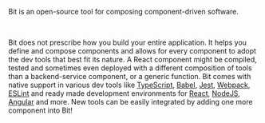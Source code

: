 
Bit is an open-source tool for composing component-driven software.

<ComponentCardGroup components={bitComponent} />
<br />

<!-- Every independent component built, compounds in value and becomes an asset
for the developer, the team and the entire organization and can be used for the definition and development of new products.  -->

<WhatIsBitSmall components={bitComponent} />

<!-- **As a developer, imagine having a single mini-repository for each of your components, and a dev experience that makes the development of them seamless together.**
As an arhictect, imagine having your entire software architecture built from service-oriented components, sorted and controlled on a single architectural graph, it is like scaling
Microservices for everything. As a designer, think of composing a design out of symbols, each symbol is indepednent and reusable.
 -->
Bit does not prescribe how you build your entire application. It helps you define and compose components and allows for every component to adopt the dev tools that best fit its nature.
A React component might be compiled, tested and sometimes even deployed with a different composition of tools than a backend-service component, or a generic function.
Bit comes with native support in various dev tools like [TypeScript](/tools/typescript), [Babel](/tools/babel), [Jest](/tools/jest), [Webpack](/tools/webpack), [ESLint](/tools/eslint) and
ready made development environments for [React](/frameworks/react), [NodeJS](/frameworks/node), [Angular](/envs/angular) and more. New tools can be easily integrated by
adding one more component into Bit!

<!-- Building in components promotes good software design practices like single resposibility principle, seperation of concerns and encapsulation. It helps drive symmetery between
product requirements, architecture and the organization structure allowing development to scale to more teams owning specific product responsibilities.
 -->
 